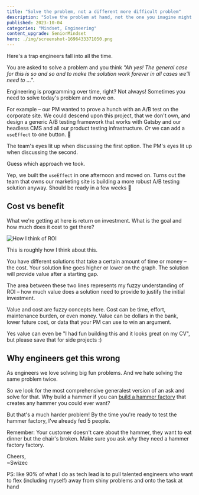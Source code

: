 ```yaml
---
title: "Solve the problem, not a different more difficult problem"
description: "Solve the problem at hand, not the one you imagine might come next. A simple fix now often beats a complex one later."
published: 2023-10-04
categories: "Mindset, Engineering"
content_upgrade: SeniorMindset
hero: ./img/screenshot-1696433371050.png
---
```


Here's a trap engineers fall into all the time.

You are asked to solve a problem and you think _"Ah yes! The general case for this is so and so and to make the solution work forever in all cases we'll need to ..."_.

Engineering is programming over time, right? Not always! Sometimes you need to solve today's problem and move on.

For example – our PM wanted to prove a hunch with an A/B test on the corporate site. We could descend upon this project, that we don't own, and design a generic A/B testing framework that works with Gatsby and our headless CMS and all our product testing infrastructure. _Or_ we can add a `useEffect` to one button. 🤔

The team's eyes lit up when discussing the first option. The PM's eyes lit up when discussing the second.

Guess which approach we took.

Yep, we built the `useEffect` in one afternoon and moved on. Turns out the team that owns our marketing site is building a more robust A/B testing solution anyway. Should be ready in a few weeks 🤞

## Cost vs benefit

What we're getting at here is return on investment. What is the goal and how much does it cost to get there?

![How I think of ROI](./img/How-I-think-of-ROIi36g80.png)

This is roughly how I think about this.

You have different solutions that take a certain amount of time or money – the cost. Your solution line goes higher or lower on the graph. The solution will provide value after a starting gap.

The area between these two lines represents my fuzzy understanding of ROI – how much value does a solution need to provide to justify the initial investment.

Value and cost are fuzzy concepts here. Cost can be time, effort, maintenance burden, or even money. Value can be dollars in the bank, lower future cost, or data that your PM can use to win an argument.

Yes value can even be "I had fun building this and it looks great on my CV", but please save that for side projects :)

## Why engineers get this wrong

As engineers we love solving big fun problems. And we hate solving the same problem twice.

So we look for the most comprehensive generalest version of an ask and solve for that. Why build a hammer if you can [build a hammer factory](https://gwern.net/doc/cs/2005-09-30-smith-whyihateframeworks.html) that creates any hammer you could ever want?

But that's a much harder problem! By the time you're ready to test the hammer factory, I've already fed 5 people.

Remember: Your customer doesn't care about the hammer, they want to eat dinner but the chair's broken. Make sure you ask _why_ they need a hammer factory factory.

Cheers,<br/>
~Swizec

PS: like 90% of what I do as tech lead is to pull talented engineers who want to flex (including myself) away from shiny problems and onto the task at hand
